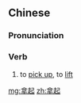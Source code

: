 ==Chinese==
{{zh-forms}}

===Pronunciation===
{{zh-pron
|m=náqǐ
|c=naa4 hei2
|h=pfs=nâ-hí
|cat=v
}}

===Verb===
{{zh-verb}}

# to [[pick up]], to [[lift]]

[[mg:拿起]]
[[zh:拿起]]